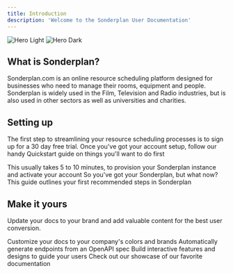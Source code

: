 ```yaml
---
title: Introduction
description: 'Welcome to the Sonderplan User Documentation'
---
```


<img
  className="block dark:hidden"
  src="/images/hero-light.svg"
  alt="Hero Light"
/>
<img
  className="hidden dark:block"
  src="/images/hero-dark.svg"
  alt="Hero Dark"
/>

## What is Sonderplan?

Sonderplan.com is an online resource scheduling platform designed for businesses who need to manage their rooms, equipment and people. Sonderplan is widely used in the Film, Television and Radio industries, but is also used in other sectors as well as universities and charities.



## Setting up

The first step to streamlining your resource scheduling processes is to sign up for a 30 day free trial. Once you've got your account setup, follow our handy Quickstart guide on things you'll want to do first

<CardGroup cols={2}>
  <Card
    title="Sign Up for a Free Trial"
    icon="pen-to-square"
    href="https://www.sonderplan.com/free-trial"
  >
    This usually takes 5 to 10 minutes, to provision your Sonderplan instance and activate your account
  </Card>
  <Card
    title="Quickstart Guide"
    icon="image"
    href="quickstart"
  >
    So you've got your Sonderplan, but what now? This guide outlines your first recommended steps in Sonderplan
  </Card>
</CardGroup>

## Make it yours

Update your docs to your brand and add valuable content for the best user conversion.

<CardGroup cols={2}>
  <Card
    title="Customize Style"
    icon="palette"
    href="https://mintlify.com/docs/settings/global"
  >
    Customize your docs to your company's colors and brands
  </Card>
  <Card
    title="Reference APIs"
    icon="code"
    href="https://mintlify.com/docs/api-playground/openapi"
  >
    Automatically generate endpoints from an OpenAPI spec
  </Card>
  <Card
    title="Add Components"
    icon="screwdriver-wrench"
    href="https://mintlify.com/docs/components/accordion"
  >
    Build interactive features and designs to guide your users
  </Card>
  <Card
    title="Get Inspiration"
    icon="stars"
    href="https://mintlify.com/customers"
  >
    Check out our showcase of our favorite documentation
  </Card>
</CardGroup>
